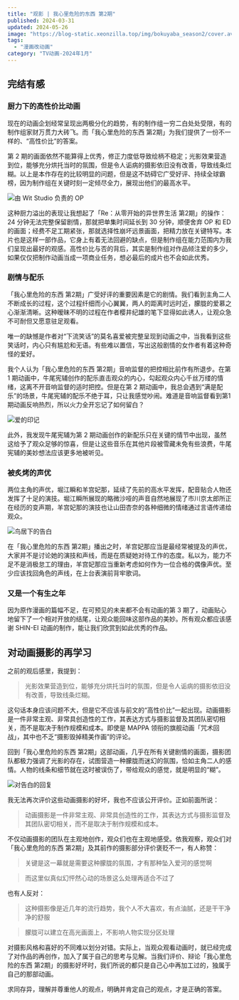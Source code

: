 ```yaml
---
title: "观影 | 我心里危险的东西 第2期"
published: 2024-03-31
updated: 2024-05-26
image: "https://blog-static.xeonzilla.top/img/bokuyaba_season2/cover.avif"
tags:
  - "漫画改动画"
category: "TV动画-2024年1月"
---
```


## 完结有感

### 厨力下的高性价比动画

现在的动画企划经常呈现出两极分化的趋势，有的制作组一穷二白处处受限，有的制作组家财万贯力大砖飞。而「我心里危险的东西 第2期」为我们提供了一份不一样的、“高性价比”的答案。

第 2 期的画面依然不能算得上优秀，修正力度低导致绘柄不稳定；光影效果营造到位，能够充分烘托当时的氛围，但是令人诟病的摄影依旧没有改善，导致线条烂糊。以上是本作存在的比较明显的问题，但是这不妨碍它广受好评、持续全球霸榜，因为制作组在关键时刻一定倾尽全力，展现出他们的最高水平。

![由 Wit Studio 负责的 OP](https://blog-static.xeonzilla.top/img/bokuyaba_season2/01.avif "由 Wit Studio 负责的 OP")

这种厨力溢出的表现让我想起了「Re：从零开始的异世界生活 第2期」的操作：24 分钟无法完整保留剧情，那就把单集时间延长到 30 分钟，顺便舍弃 OP 和 ED 的画面；经费不足工期紧张，那就选择性崩坏远景画面，把精力放在关键特写。本片也是这样一部作品，它身上有着无法回避的缺点，但是制作组在能力范围内为我们呈现出最好的观感。高性价比与否的背后，其实是制作组对作品倾注爱的多少，如果仅仅把制作动画当成一项商业任务，想必最后的成片也不会如此优秀。

### 剧情与配乐

「我心里危险的东西 第2期」广受好评的重要因素是它的剧情。我们看到主角二人不断成长的过程，这个过程纤细而小心翼翼，两人的距离时远时近，朦胧的爱慕之心渐渐清晰。这种暧昧不明的过程在作者樱井纪雄的笔下显得如此诱人，让观众急不可耐但又愿意驻足观看。

唯一的缺憾是作者对“下流笑话”的莫名喜爱被完整呈现到动画之中，当我看到这些笑话时，内心只有尴尬和无语。有些难以置信，写出这般剧情的女作者有着这种奇怪的爱好。

我个人认为「我心里危险的东西 第2期」音响监督的把控相比前作有所退步。在第 1 期动画中，牛尾宪辅创作的配乐直击观众的内心，勾起观众内心千丝万缕的情绪，这离不开音响监督的适时把控。但是在第 2 期动画中，我总会遇到“满是配乐”的场景，牛尾宪辅的配乐不绝于耳，只让我感觉吵闹。难道是音响监督看到第1期动画反响热烈，所以火力全开忘记了如何留白？

![爱的印记](https://blog-static.xeonzilla.top/img/bokuyaba_season2/02.avif "爱的印记")

此外，我发现牛尾宪辅为第 2 期动画创作的新配乐只在关键的情节中出现，虽然这给予了观众足够的惊喜，但是让这些音乐在其他片段被雪藏未免有些浪费，牛尾宪辅的美妙想法应该更多地被听见。

### 被炙烤的声优

两位主角的声优，堀江瞬和羊宫妃那，延续了先前的高水平发挥，配音贴合人物还发挥了十足的演技。堀江瞬所展现的略微沙哑的声音自然地展现了市川京太郎所正在经历的变声期，羊宫妃那的演技也让山田杏奈的各种细微的情绪通过言语传递给观众。

![鸟居下的告白](https://blog-static.xeonzilla.top/img/bokuyaba_season2/03.avif "鸟居下的告白")

在「我心里危险的东西 第2期」播出之时，羊宫妃那应当是最经常被提及的声优，大家并不是讨论她的演技和声线，而是在质疑她对待工作的态度。私以为，能力不足不是消极怠工的理由，羊宫妃那应当重新考虑如何作为一位合格的偶像声优。至少应该找回角色的声线，在上台表演前背牢歌词。

### 又是一个有生之年

因为原作漫画的篇幅不足，在可预见的未来都不会有动画的第 3 期了，动画贴心地留下了一个相对开放的结尾，让观众能回味这部作品的美妙。所有观众都应该感谢 SHIN-EI 动画的制作，能让我们欣赏到如此优秀的作品。

## 对动画摄影的再学习

之前的观后感里，我提到：

>光影效果营造到位，能够充分烘托当时的氛围，但是令人诟病的摄影依旧没有改善，导致线条烂糊。

这句话本身应该问题不大，但是它不应该与前文的“高性价比”一起出现。动画摄影是一件非常主观、非常具创造性的工作，其表达方式与摄影监督及其团队密切相关，而不是取决于制作规模和成本。即使是 MAPPA 领衔的旗舰动画「咒术回战」，其中也不乏“摄影毁掉精美作画”的评论。

回到「我心里危险的东西 第2期」这部动画，几乎在所有关键剧情的画面，摄影团队都极力强调了光影的存在，试图营造一种朦胧而迷幻的氛围，恰如主角二人的感情。人物的线条和细节就在这时被误伤了，带给观众的感觉，就是明显的“糊”。

![对告白的回复](https://blog-static.xeonzilla.top/img/bokuyaba_season2/04.avif "对告白的回复")

我无法再次评价这些动画摄影的好坏，我也不应该公开评价。正如前面所说：

>动画摄影是一件非常主观、非常具创造性的工作，其表达方式与摄影监督及其团队密切相关，而不是取决于制作规模和成本。

不仅动画摄影的团队在主观地创作，观众们也在主观地感受。依我观察，观众们对「我心里危险的东西 第2期」及其前作的摄影部分评价褒贬不一，有人称赞：

>关键是这一幕就是需要这种朦胧的氛围，才有那种坠入爱河的感觉啊

>而这里似真似幻怦然心动的场景这么处理再适合不过了

也有人反对：

>这种摄影像是近几年的流行趋势，我个人不大喜欢，有点油腻，还是干干净净的舒服

>朦胧可以建立在高光画面上，不影响人物实现分区处理

对摄影风格和喜好的不同难以划分对错。实际上，当观众观看动画时，就已经完成了对作品的再创作，加入了属于自己的思考与见解。当我们评价、辩论「我心里危险的东西 第2期」的摄影好坏时，我们所说的都只是自己心中再加工过的，独属于自己的那部动画。

求同存异，理解并尊重他人的观点，明确并肯定自己的观点，才是正确的答案。
